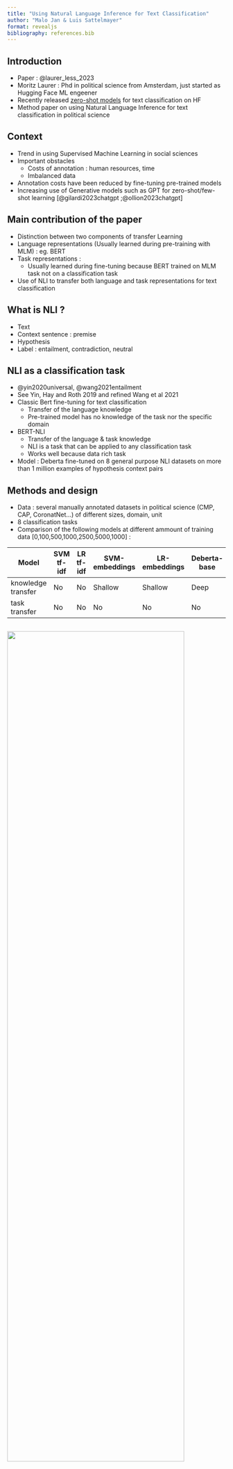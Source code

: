 ```yaml
---
title: "Using Natural Language Inference for Text Classification"
author: "Malo Jan & Luis Sattelmayer"
format: revealjs
bibliography: references.bib
---
```


## Introduction

- Paper : @laurer_less_2023 
- Moritz Laurer : Phd in political science from Amsterdam, just started as Hugging Face ML engeener
- Recently released [zero-shot models](https://huggingface.co/models?pipeline_tag=zero-shot-classification) for text classification on HF
- Method paper on using Natural Language Inference for text classification in political science

## Context

- Trend in using Supervised Machine Learning in social sciences
- Important obstacles
  - Costs of annotation : human resources, time
  - Imbalanced data
- Annotation costs have been reduced by fine-tuning pre-trained models
- Increasing use of Generative models such as GPT for zero-shot/few-shot learning [@gilardi2023chatgpt ;@ollion2023chatgpt]

## Main contribution of the paper

- Distinction between two components of transfer Learning
- Language representations (Usually learned during pre-training with MLM) : eg. BERT
- Task representations : 
  - Usually learned during fine-tuning because BERT trained on MLM task not on a classification task
- Use of NLI to transfer both language and task representations for text classification

## What is NLI ?

-   Text
-   Context sentence : premise
-   Hypothesis
-   Label : entailment, contradiction, neutral

## NLI as a classification task

- @yin2020universal, @wang2021entailment
- See Yin, Hay and Roth 2019 and refined Wang et al 2021
-   Classic Bert fine-tuning for text classification
    -   Transfer of the language knowledge
    -   Pre-trained model has no knowledge of the task nor the specific domain
-   BERT-NLI
    -   Transfer of the language & task knowledge
    -   NLI is a task that can be applied to any classification task
    -   Works well because data rich task

- Model : Deberta fine-tuned on 8 general purpose NLI datasets on more than 1 million examples of hypothesis context pairs

## Methods and design {.smaller}

-   Data : several manually annotated datasets in political science (CMP, CAP, CoronatNet...) of different sizes, domain, unit
-   8 classification tasks
-   Comparison of the following models at different ammount of training data [0,100,500,1000,2500,5000,1000] : 

| Model | SVM tf-idf | LR tf-idf | SVM-embeddings | LR-embeddings | Deberta-base | BERT-NLI |
|-----------|-----------|-----------|-----------|-----------|-----------|-----------|
| knowledge transfer |No |No |Shallow |Shallow | Deep | Deep |
| task transfer |No |No |No |No |No | Deep  |

## 

![](results.png){width="90%" height="70%" fig-align="center"}

## Conclusion : pros of NLI for text classification

- Useful when : 
  - Little training data
  - Imbalanced data : BERT-NLI can predict classes without having seen a single exemple (zero shot)



-  Less useful when large data, BERT fine-tuning similar or better : 
   -  After 2000 exemples : convergence of performance and then BERT outperforms BERT-NLI

- Other limits : 
  - Perform less well with complex concepts ( traditional morality) than simpler (military positive) 
  - NLI english data rich task but not necessarily in other languages even if multilingual models are available


## NLI & ChatGpt for zero-shot/few shot learning

- NLI for text classification can be used for zero-shot/few shot learning
- In constrast to ChatGpt :
  -  Free/open source
  -  Less computationally intensive

- Allows label verbalization (similar as a prompt) : 
  - Pros : Task can be express in plain language
  - Cons : results depend on how the hypothesis is formulated (kind of a hyperparameter), same issues than In context learning

-   Does this really solve the annotation issue ?
    -   Use of zero-shot NLI as initial model to have active learning exemples in a first annotation round ? 


## References

-   [Github repo](https://github.com/MoritzLaurer/less-annotating-with-bert-nli/tree/master)
